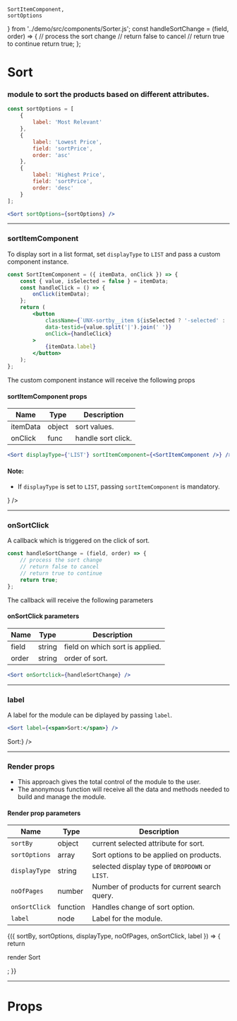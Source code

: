 
    SortItemComponent,
    sortOptions
} from '../demo/src/components/Sorter.js';
const handleSortChange = (field, order) => {
    // process the sort change
    // return false to cancel
    // return true to continue
    return true;
};

<Meta title="Sort" component={Sort} />

# Sort

### module to sort the products based on different attributes.

```js
const sortOptions = [
    {
        label: 'Most Relevant'
    },
    {
        label: 'Lowest Price',
        field: 'sortPrice',
        order: 'asc'
    },
    {
        label: 'Highest Price',
        field: 'sortPrice',
        order: 'desc'
    }
];
```

```jsx
<Sort sortOptions={sortOptions} />
```

<Preview>
    <Story name="default">
        <UnbxdSearchWrapper siteKey={siteKey} apiKey={apiKey}>
            <Sort sortOptions={sortOptions} />
            <Products attributesMap={attributesMap} />
            <div className="hidden">
                <SearchBox defaultSearch={defaultSearch} />
            </div>
        </UnbxdSearchWrapper>
    </Story>
</Preview>

---

### sortItemComponent

To display sort in a list format, set `displayType` to `LIST` and pass a custom component instance.

```jsx
const SortItemComponent = ({ itemData, onClick }) => {
    const { value, isSelected = false } = itemData;
    const handleClick = () => {
        onClick(itemData);
    };
    return (
        <button
            className={`UNX-sortby__item ${isSelected ? '-selected' : ''}`}
            data-testid={value.split('|').join(' ')}
            onClick={handleClick}
        >
            {itemData.label}
        </button>
    );
};
```

The custom component instance will receive the following props

#### sortItemComponent props

| Name     | Type   | Description        |
| -------- | ------ | ------------------ |
| itemData | object | sort values.       |
| onClick  | func   | handle sort click. |

```jsx
<Sort displayType={'LIST'} sortItemComponent={<SortItemComponent />} />
```

#### Note:

-   If `displayType` is set to `LIST`, passing `sortItemComponent` is mandatory.

<Preview>
    <Story name="with displayType">
        <UnbxdSearchWrapper siteKey={siteKey} apiKey={apiKey}>
            <Sort
                sortOptions={sortOptions}
                displayType={'LIST'}
                sortItemComponent={<SortItemComponent />}
            />
            <Products attributesMap={attributesMap} />
            <div className="hidden">
                <SearchBox defaultSearch={defaultSearch} />
            </div>
        </UnbxdSearchWrapper>
    </Story>
</Preview>

---

### onSortClick

A callback which is triggered on the click of sort.

```jsx
const handleSortChange = (field, order) => {
    // process the sort change
    // return false to cancel
    // return true to continue
    return true;
};
```

The callback will receive the following parameters

#### onSortClick parameters

| Name  | Type   | Description                     |
| ----- | ------ | ------------------------------- |
| field | string | field on which sort is applied. |
| order | string | order of sort.                  |

```jsx
<Sort onSortclick={handleSortChange} />
```

<Preview>
    <Story name="with onSortClick">
        <UnbxdSearchWrapper siteKey={siteKey} apiKey={apiKey}>
            <Sort onSortclick={handleSortChange} />
            <Products attributesMap={attributesMap} />
            <div className="hidden">
                <SearchBox defaultSearch={defaultSearch} />
            </div>
        </UnbxdSearchWrapper>
    </Story>
</Preview>

---

### label

A label for the module can be diplayed by passing `label`.

```jsx
<Sort label={<span>Sort:</span>} />
```

<Preview>
    <Story name="with label">
        <UnbxdSearchWrapper siteKey={siteKey} apiKey={apiKey}>
            <Sort sortOptions={sortOptions} label={<span>Sort:</span>} />
            <Products attributesMap={attributesMap} />
            <div className="hidden">
                <SearchBox defaultSearch={defaultSearch} />
            </div>
        </UnbxdSearchWrapper>
    </Story>
</Preview>

---

### Render props

-   This approach gives the total control of the module to the user.
-   The anonymous function will receive all the data and methods needed to build and manage the module.

#### Render prop parameters

| Name          | Type     | Description                                    |
| ------------- | -------- | ---------------------------------------------- |
| `sortBy`      | object   | current selected attribute for sort.           |
| `sortOptions` | array    | Sort options to be applied on products.        |
| `displayType` | string   | selected display type of `DROPDOWN` or `LIST`. |
| `noOfPages`   | number   | Number of products for current search query.   |
| `onSortClick` | function | Handles change of sort option.                 |
| `label`       | node     | Label for the module.                          |

<Preview>
    <Story name="with render props">
        <UnbxdSearchWrapper siteKey={siteKey} apiKey={apiKey}>
            <Sort sortOptions={sortOptions}>
                {({
                    sortBy,
                    sortOptions,
                    displayType,
                    noOfPages,
                    onSortClick,
                    label
                }) => {
                    return <p>render Sort</p>;
                }}
            </Sort>
            <Products attributesMap={attributesMap} />
            <div className="hidden">
                <SearchBox defaultSearch={defaultSearch} />
            </div>
        </UnbxdSearchWrapper>
    </Story>
</Preview>

---

# Props

<Props of={Sort} />
